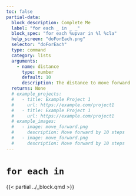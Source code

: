 ```yaml
---
toc: false
partial-data:
  block_description: Complete Me
  label: "for each _ in _ _"
  block_spec: "for each %upvar in %l %cla"
  help_screen: "doForEach.png"
  selector: "doForEach"
  type: command
  category: lists
  arguments:
    - name: distance
      type: number
      default: 10
      description: The distance to move forward
  returns: None
  # example_projects:
  #   - title: Example Project 1
  #     url: https://example.com/project1
  #   - title: Example Project 1
  #     url: https://example.com/project1
  # example_images:
  #   - image: move_forward.png
  #     description: Move forward by 10 steps
  #   - image: move_forward.png
  #     description: Move forward by 10 steps
---
```


# `for each in` { .unnumbered }

{{< partial ../_block.qmd >}}

